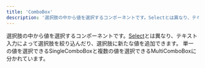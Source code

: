 ```yaml
---
title: 'ComboBox'
description: '選択肢の中から値を選択するコンポーネントです。Selectとは異なり、テキスト入力によって選択肢を絞り込んだり、選択肢に新たな値を追加できます。単一の値を選択できる SingleComboBox と複数の値を選択できる MultiComboBox に分かれています。'
---
```


選択肢の中から値を選択するコンポーネントです。[Select](/products/components/select/)とは異なり、テキスト入力によって選択肢を絞り込んだり、選択肢に新たな値を追加できます。
単一の値を選択できるSingleComboBoxと複数の値を選択できるMultiComboBoxに分かれています。

<PageIndex basePath="/products/components/combo-box/" />
